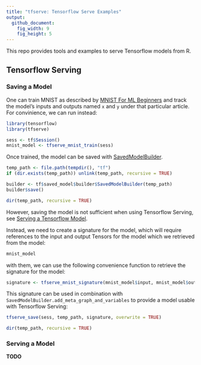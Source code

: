 ```yaml
---
title: "tfserve: Tensorflow Serve Examples"
output:
  github_document:
    fig_width: 9
    fig_height: 5
---
```


This repo provides tools and examples to serve Tensorflow models from R.

## Tensorflow Serving

### Saving a Model

One can train MNIST as described by [MNIST For ML Beginners](https://tensorflow.rstudio.com/tensorflow/articles/tutorial_mnist_beginners.html) and track
the model's inputs and outputs named `x` and `y` under that particular article. For convinience, we can
run instead:

```r
library(tensorflow)
library(tfserve)

sess <- tf$Session()
mnist_model <- tfserve_mnist_train(sess)
```

Once trained, the model can be saved with [SavedModelBuilder](https://www.tensorflow.org/api_docs/python/tf/saved_model/builder/SavedModelBuilder).

```r
temp_path <- file.path(tempdir(), "tf")
if (dir.exists(temp_path)) unlink(temp_path, recursive = TRUE)

builder <- tf$saved_model$builder$SavedModelBuilder(temp_path)
builder$save()

dir(temp_path, recursive = TRUE)
```

However, saving the model is not sufficient when using Tensorflow Serving, see [Serving a Tensorflow Model](https://www.tensorflow.org/serving/serving_basic).

Instead, we need to create a signature for the model, which will require references to the
input and output Tensors for the model which we retrieved from the model:

```r
mnist_model
```

with them, we can use the following convenience function to retrieve the signature for the model:

```r
signature <- tfserve_mnist_signature(mnist_model$input, mnist_model$output)
```

This signature can be used in combination with `SavedModelBuilder.add_meta_graph_and_variables` to
provide a model usable with Tensorflow Serving:

```r
tfserve_save(sess, temp_path, signature, overwrite = TRUE)

dir(temp_path, recursive = TRUE)
```

### Serving a Model

**TODO**
